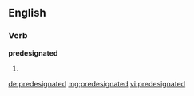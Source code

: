 ==English==

===Verb===
'''predesignated'''

# {{en-past of|predesignate}}

[[de:predesignated]]
[[mg:predesignated]]
[[vi:predesignated]]